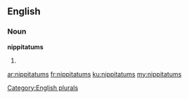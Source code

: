 ==English==

===Noun===
'''nippitatums'''

# {{plural of|[[nippitatum]]}}

[[Category:English plurals]]

[[ar:nippitatums]]
[[fr:nippitatums]]
[[ku:nippitatums]]
[[my:nippitatums]]